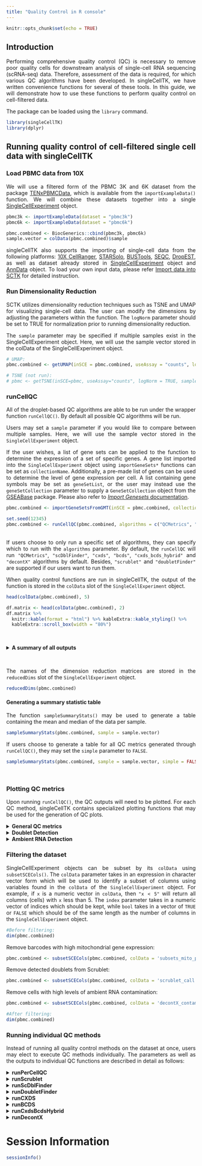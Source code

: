```yaml
---
title: "Quality Control in R console"
---
```

<style>
body {
text-align: justify}
</style>

```r
knitr::opts_chunk$set(echo = TRUE)
```

## Introduction

Performing comprehensive quality control (QC) is necessary to remove poor quality cells for downstream analysis of single-cell RNA sequencing (scRNA-seq) data. Therefore, assessment of the data is required, for which various QC algorithms have been developed. In singleCellTK, we have written convenience functions for several of these tools. In this guide, we will demonstrate how to use these functions to perform quality control on cell-filtered data.

The package can be loaded using the `library` command.

```r
library(singleCellTK)
library(dplyr)
```

## Running quality control of cell-filtered single cell data with singleCellTK
### Load PBMC data from 10X

We will use a filtered form of the PBMC 3K and 6K dataset from the package [TENxPBMCData](http://bioconductor.org/packages/release/data/experiment/html/TENxPBMCData.html), which is available from the `importExampleData()` function. We will combine these datasets together into a single [SingleCellExperiment](https://rdrr.io/bioc/SingleCellExperiment/man/SingleCellExperiment.html) object.


```r
pbmc3k <- importExampleData(dataset = "pbmc3k")
pbmc6k <- importExampleData(dataset = "pbmc6k")

pbmc.combined <- BiocGenerics::cbind(pbmc3k, pbmc6k)
sample.vector = colData(pbmc.combined)$sample
```

singleCellTK also supports the importing of single-cell data from the following platforms: [10X CellRanger](https://support.10xgenomics.com/single-cell-gene-expression/software/pipelines/latest/what-is-cell-ranger), [STARSolo](https://github.com/alexdobin/STAR/blob/master/docs/STARsolo.md), [BUSTools](https://www.kallistobus.tools/), [SEQC](https://github.com/ambrosejcarr/seqc), [DropEST](https://github.com/hms-dbmi/dropEst), as well as dataset already stored in [SingleCellExperiment](https://rdrr.io/bioc/SingleCellExperiment/man/SingleCellExperiment.html) object and [AnnData](https://github.com/theislab/anndata) object. To load your own input data, please refer [Import data into SCTK](import_data.html) for detailed instruction. 

### Run Dimensionality Reduction

SCTK utilizes dimensionality reduction techniques such as TSNE and UMAP for visualizing single-cell data. The user can modify the dimensions by adjusting the parameters within the function. The `logNorm` parameter should be set to TRUE for normalization prior to running dimensionality reduction.

The `sample` parameter may be specified if multiple samples exist in the SingleCellExperiment object. Here, we will use the sample vector stored in the colData of the SingleCellExperiment object.


```r
# UMAP:
pbmc.combined <- getUMAP(inSCE = pbmc.combined, useAssay = "counts", logNorm = TRUE, sample = sample.vector)

# TSNE (not run):
# pbmc <- getTSNE(inSCE=pbmc, useAssay="counts", logNorm = TRUE, sample = colData(pbmc)$sample)
```

### runCellQC 

All of the droplet-based QC algorithms are able to be run under the wrapper function `runCellQC()`. By default all possible QC algorithms will be run.

Users may set a `sample` parameter if you would like to compare between multiple samples. Here, we will use the sample vector stored in the `SingleCellExperiment` object.

If the user wishes, a list of gene sets can be applied to the function to determine the expression of a set of specific genes. A gene list imported into the `SingleCellExperiment` object using `importGeneSets*` functions can be set as `collectionName`. Additionally, a pre-made list of genes can be used to determine the level of gene expression per cell. A list containing gene symbols may be set as `geneSetList`, or the user may instead use the `geneSetCollection` parameter to supply a `GeneSetCollection` object from the [GSEABase](https://bioconductor.org/packages/release/bioc/html/GSEABase.html) package. Please also refer to [*Import Genesets* documentation](import_genesets.html).


```r
pbmc.combined <- importGeneSetsFromGMT(inSCE = pbmc.combined, collectionName = "mito", file = system.file("extdata/mito_subset.gmt", package = "singleCellTK"))

set.seed(12345)
pbmc.combined <- runCellQC(pbmc.combined, algorithms = c("QCMetrics", "scrublet", "scDblFinder", "cxds", "bcds", "cxds_bcds_hybrid", "doubletFinder", "decontX"), sample = sample.vector, collectionName = "mito")
```
<br />
If users choose to only run a specific set of algorithms, they can specify which to run with the `algorithms` parameter. By default, the `runCellQC` will run `"QCMetrics"`, `"scDblFinder"`, `"cxds"`, `"bcds"`, `"cxds_bcds_hybrid"` and `"decontX"` algorithms by default. Besides, `"scrublet"` and `"doubletFinder"` are supported if our users want to run them. 

When quality control functions are run in singleCellTK, the output of the function is stored in the `colData` slot of the `SingleCellExperiment` object.

```r
head(colData(pbmc.combined), 5)
```

```r
df.matrix <- head(colData(pbmc.combined), 2)
df.matrix %>%
  knitr::kable(format = "html") %>% kableExtra::kable_styling() %>%
  kableExtra::scroll_box(width = "80%")
```
<br />

````{=html}
<details>
  <summary><b>A summary of all outputs</b></summary>
```` 

```r
tabl <- "
| QC output                              | Description                                                   | Methods           | Package/Tool  |
|----------------------------------------|:--------------------------------------------------------------|:------------------|:--------------|
| sum                                    | Total counts                                                  | runPerCellQC      | scater        |
| detected                               | Total features                                                | runPerCellQC      | scater        |
| percent_top                            | % Expression coming from top features                         | runPerCellQC      | scater        |
| subsets_                               | sum, detected, percent_top calculated on specified gene list  | runPerCellQC      | scater        |
| scrublet_score                         | Doublet score                                                 | runScrublet       | scrublet      |
| scrublet_call                          | Doublet classification based on threshold                     | runScrublet       | scrublet      |
| scDblFinder_doublet_score              | Doublet score                                                 | runScDblFinder   | scran         |
| doubletFinder_doublet_score            | Doublet score                                                 | runDoubletFinder  | DoubletFinder |
| doubletFinder_doublet_label_resolution | Doublet classification based on threshold                     | runDoubletFinder  | DoubletFinder |
| scds_cxds_score                        | Doublet score                                                 | runCxds           | SCDS          |
| scds_cxds_call                         | Doublet classification based on threshold                     | runCxds           | SCDS          |
| scds_bcds_score                        | Doublet score                                                 | runBcds           | SCDS          |
| scds_bcds_call                         | Doublet classification based on threshold                     | runBcds           | SCDS          |
| scds_hybrid_score                      | Doublet score                                                 | runCxdsBcdsHybrid | SCDS          |
| scds_hybrid_call                       | Doublet classification based on threshold                     | runCxdsBcdsHybrid | SCDS          |
| decontX_contamination                  | Ambient RNA contamination                                     | runDecontX        | celda         |
| decontX_clusters                       | Clusters determined in dataset based on underlying algorithm  | runDecontX        | celda         |
"
cat(tabl)
```

````{=html}
</details>
```` 

<br />

The names of the dimension reduction matrices are stored in the `reducedDims` slot of the `SingleCellExperiment` object.

```r
reducedDims(pbmc.combined)
```

#### Generating a summary statistic table

The function `sampleSummaryStats()` may be used to generate a table containing the mean and median of the data per sample. 

```r
sampleSummaryStats(pbmc.combined, sample = sample.vector)
```

If users choose to generate a table for all QC metrics generated through `runCellQC()`, they may set the `simple` parameter to `FALSE`.

```r
sampleSummaryStats(pbmc.combined, sample = sample.vector, simple = FALSE)
```

<br />


### Plotting QC metrics

Upon running `runCellQC()`, the QC outputs will need to be plotted. For each QC method, singleCellTK contains specialized plotting functions that may be used for the generation of QC plots.

````{=html}
<details>
  <summary><b>General QC metrics</b></summary>
  <details>
    <summary><b>runPerCellQC</b></summary>
```` 

SingleCellTK utilizes the [scater](https://bioconductor.org/packages/release/bioc/html/scater.html) package to compute cell-level QC metrics.

The wrapper function `plotRunPerCellQCResults()` can be used to plot the general QC outputs.

```r
runpercellqc.results <- plotRunPerCellQCResults(inSCE = pbmc.combined, sample = sample.vector, combinePlot = "all", axisSize = 8, axisLabelSize = 9, titleSize = 20, labelSamples=TRUE)
```

```r
runpercellqc.results
```

````{=html}
  </details>
</details>
```` 

````{=html}
<details>
  <summary><b>Doublet Detection</b></summary>
```` 

Doublets hinder cell-type identification by appearing as a distinct transcriptomic state, and need to be removed for downstream analysis. singleCellTK contains various doublet detection tools that the user may choose from.

````{=html}
<details>
  <summary><b>Scrublet</b></summary>
```` 

[Scrublet](https://github.com/swolock/scrublet) aims to detect doublets by creating simulated doublets from combining transcriptomic profiles of existing cells in the dataset.

The wrapper function `plotScrubletResults()` can be used to plot the results from the Scrublet algorithm. Here, we will use the UMAP coordinates generated from `getUMAP()` above.

```r
reducedDims(pbmc.combined)
```

```r
scrublet.results <- plotScrubletResults(
  inSCE = pbmc.combined,
  reducedDimName = "UMAP",
  sample = colData(pbmc.combined)$sample, 
  combinePlot = "all",
  titleSize = 10,
  axisLabelSize = 8,
  axisSize = 10,
  legendSize = 10,
  legendTitleSize = 10
)
```

```r
scrublet.results 
```

````{=html}
</details>
<details>
  <summary><b>ScDblFinder</b></summary>
```` 

[ScDblFinder](https://rdrr.io/bioc/scDblFinder/) is a doublet detection algorithm. ScDblFinder aims to detect doublets by creating a simulated doublet from existing cells and projecting it to the same PCA space as the cells.

The wrapper function `plotScDblFinderResults()` can be used to plot the QC outputs from the ScDblFinder algorithm.

```r
scDblFinder.results <- plotScDblFinderResults(
  inSCE = pbmc.combined, sample = colData(pbmc.combined)$sample, 
  reducedDimName = "UMAP", combinePlot = "all",
  titleSize = 13,
  axisLabelSize = 13,
  axisSize = 13,
  legendSize = 13,
  legendTitleSize = 13
)
```
<br />

````{=html}
</details>
<details>
  <summary><b>DoubletFinder</b></summary>
```` 

[DoubletFinder](https://github.com/chris-mcginnis-ucsf/DoubletFinder) is a doublet detection algorithm which depends on the single cell analysis package Seurat.

The wrapper function `plotDoubletFinderResults()` can be used to plot the QC outputs from the DoubletFinder algorithm.

```r
doubletFinderResults <- plotDoubletFinderResults(
  inSCE = pbmc.combined,
  sample = colData(pbmc.combined)$sample, 
  reducedDimName = "UMAP",
  combinePlot = "all",
  titleSize = 13,
  axisLabelSize = 13,
  axisSize = 13,
  legendSize = 13,
  legendTitleSize = 13
)
```
<br />

````{=html}
</details>
<details>
  <summary><b>SCDS, CXDS</b></summary>
```` 

CXDS, or co-expression based doublet scoring, is an algorithm in the [SCDS](https://www.bioconductor.org/packages/release/bioc/html/scds.html) package which employs a binomial model for the co-expression of pairs of genes to determine doublets.

The wrapper function `plotCxdsResults()` can be used to plot the QC outputs from the CXDS algorithm.

```r
cxdsResults <- plotCxdsResults(
  inSCE = pbmc.combined,
  sample = colData(pbmc.combined)$sample, 
  reducedDimName = "UMAP", combinePlot = "all",
  titleSize = 13,
  axisLabelSize = 13,
  axisSize = 13,
  legendSize = 13,
  legendTitleSize = 13
)
```
<br />

````{=html}
</details>
<details>
  <summary><b>SCDS, BCDS</b></summary>
```` 

BCDS, or binary classification based doublet scoring, is an algorithm in the [SCDS](https://www.bioconductor.org/packages/release/bioc/html/scds.html) package which uses a binary classification approach to determine doublets.

The wrapper function `plotBcdsResults()` can be used to plot the QC outputs from the BCDS algorithm

```r
bcdsResults <- plotBcdsResults(
  inSCE = pbmc.combined,
  sample = colData(pbmc.combined)$sample, 
  reducedDimName = "UMAP", combinePlot = "all",
  titleSize = 13,
  axisLabelSize = 13,
  axisSize = 13,
  legendSize = 13,
  legendTitleSize = 13
)
```
<br />

````{=html}
</details>
<details>
  <summary><b>SCDS, CXDS-BCDS hybrid</b></summary>
```` 

The CXDS-BCDS hybrid algorithm, uses both CXDS and BCDS algorithms from the [SCDS](https://www.bioconductor.org/packages/release/bioc/html/scds.html) package.

The wrapper function `plotScdsHybridResults()` can be used to plot the QC outputs from the CXDS-BCDS hybrid algorithm.

```r
bcdsCxdsHybridResults <- plotScdsHybridResults(
  inSCE = pbmc.combined, sample = colData(pbmc.combined)$sample, 
  reducedDimName = "UMAP", combinePlot = "all",
  titleSize = 13,
  axisLabelSize = 13,
  axisSize = 13,
  legendSize = 13,
  legendTitleSize = 13
)
```
<br />

````{=html}
</details>
```` 

````{=html}
</details>
```` 

````{=html}
<details>
  <summary><b>Ambient RNA Detection</b></summary>
  <details>
  <summary><b>DecontX</b></summary>
```` 

In droplet-based single cell technologies, ambient RNA that may have been released from apoptotic or damaged cells may get incorporated into another droplet, and can lead to contamination. [decontX](https://rdrr.io/bioc/celda/man/decontX.html), available from [celda](https://bioconductor.org/packages/release/bioc/html/celda.html), is a Bayesian method for the identification of the contamination level at a cellular level.

The wrapper function `plotDecontXResults()` can be used to plot the QC outputs from the DecontX algorithm.

```r
decontxResults <- plotDecontXResults(
  inSCE = pbmc.combined, sample = colData(pbmc.combined)$sample, 
  reducedDimName = "UMAP", combinePlot = "all",
  titleSize = 8,
  axisLabelSize = 8,
  axisSize = 10,
  legendSize = 5,
  legendTitleSize = 7,
  relWidths = c(0.5, 1, 1),
  sampleRelWidths = c(0.5, 1, 1),
  labelSamples = TRUE,
  labelClusters = FALSE
)
```

```r
decontxResults
```

````{=html}
  </details>
</details>
```` 

### Filtering the dataset

SingleCellExperiment objects can be subset by its `colData` using `subsetSCECols()`. The `colData` parameter takes in an expression in character vector form which will be used to identify a subset of columns using variables found in the `colData` of the `SingleCellExperiment` object. For example, if `x` is a numeric vector in `colData`, then `"x < 5"` will return all columns (cells) with `x` less than 5. The `index` parameter takes in a numeric vector of indices which should be kept, while `bool` takes in a vector of `TRUE` or `FALSE` which should be of the same length as the number of columns in the `SingleCellExperiment` object.

```r
#Before filtering:
dim(pbmc.combined)
```

Remove barcodes with high mitochondrial gene expression:
```r
pbmc.combined <- subsetSCECols(pbmc.combined, colData = 'subsets_mito_percent < 20')
```

Remove detected doublets from Scrublet:
```r
pbmc.combined <- subsetSCECols(pbmc.combined, colData = 'scrublet_call == FALSE')
```

Remove cells with high levels of ambient RNA contamination:
```r
pbmc.combined <- subsetSCECols(pbmc.combined, colData = 'decontX_contamination < 0.5')
```

```r
#After filtering:
dim(pbmc.combined)
```

### Running individual QC methods

Instead of running all quality control methods on the dataset at once, users may elect to execute QC methods individually. The parameters as well as the outputs to individual QC functions are described in detail as follows:

````{=html}
<details>
  <summary><b>runPerCellQC</b></summary>
```` 

The wrapper function `runPerCellQC()` can be used to separately compute QC metrics on its own.

- `inSCE` parameter is the input SingleCellExperiment object.
- `useAssay` is the assay object that in the SingleCellExperiment object the user wishes to use.

A list of gene sets can be applied to the function to determine the expression of a set of specific genes, as mentioned before. Please also refer to [*Import Genesets* documentation](import_genesets.html).

The QC outputs are `sum`, `detected`, and `percent_top_X`, stored as variables in `colData`.

- `sum` contains the total number of counts for each cell.
- `detected` contains the total number of features for each cell.
- `percent_top_X` contains the percentage of the total counts that is made up by the expression of the top X genes for each cell.
- The `subsets_` columns contain information for the specific gene list that was used. For instance, if a gene list containing mitochondrial genes named `"mito"` was used, `subsets_mito_sum` would contain the total number of mitochondrial counts for each cell.

```r
pbmc.combined <- runPerCellQC(
  inSCE = pbmc.combined,
  useAssay = "counts",
  collectionName = "mito")
```

````{=html}
</details>
<details>
  <summary><b>runScrublet</b></summary>
```` 

The wrapper function `runScrublet()` can be used to separately run the Scrublet algorithm on its own.

The `sample` parameter indicates what sample each cell originates from. It can be set to `NULL` if all cells in the dataset came from the same sample.

Scrublet also has a large set of parameters that the user can adjust, please see the function reference for detail, by clicking on the function name.  

The Scrublet outputs include the following `colData` variables: 

- `scrublet_score`, which is a numeric variable of the likelihood that a cell is a doublet
- `scrublet_label`, which is the assignment of whether the cell is a doublet.

```r
pbmc.combined <- runScrublet(
  inSCE = pbmc.combined,
  sample = colData(pbmc.combined)$sample, 
  useAssay = "counts"
)
```

````{=html}
</details>
<details>
  <summary><b>runScDblFinder</b></summary>
```` 

The wrapper function `runBarcodeRankDrops()` can be used to separately run the ScDblFinder algorithm on its own. 

- `nNeighbors` is the number of nearest neighbor used to calculate the density for doublet detection. 
- `simDoublets` is used to determine the number of simulated doublets used for doublet detection.

The output of ScDblFinder is a `scDblFinder_doublet_score`, which will be stored as a `colData` variable. The doublet score of a droplet will be higher if the it is deemed likely to be a doublet.

```r
pbmc.combined <- runScDblFinder(inSCE = pbmc.combined, sample = colData(pbmc.combined)$sample, useAssay = "counts")
```

````{=html}
</details>
<details>
  <summary><b>runDoubletFinder</b></summary>
```` 

The wrapper function `runDoubletFinder()` can be used to separately run the DoubletFinder algorithm on its own.  

- `seuratRes` - `runDoubletFinder` relies on a parameter (in Seurat) called resolution to determine cells that may be doublets. Users will be able to manipulate the resolution parameter through `seuratRes`. If multiple numeric vectors are stored in `seuratRes`, there will be multiple label/scores. 
- `seuratNfeatures` determines the number of features that is used in the [`FindVariableFeatures`](https://satijalab.org/seurat/reference/findvariablefeatures) function in Seurat. 
- `seuratPcs` determines the number of dimensions used in the [`FindNeighbors`](https://satijalab.org/seurat/reference/findneighbors) function in Seurat. 
- `formationRate` is the estimated doublet detection rate in the dataset. It aims to detect doublets by creating simulated doublets from combining transcriptomic profiles of existing cells in the dataset.

The DoubletFinder outputs include the following `colData` variable:

- `doubletFinder_doublet_score`, which is a numeric variable of the likelihood that a cell is a doublet
- `doubletFinder_doublet_label`, which is the assignment of whether the cell is a doublet.

```r
pbmc.combined <- runDoubletFinder(
  inSCE = pbmc.combined, useAssay = "counts",
  sample = colData(pbmc.combined)$sample, 
  seuratRes = c(1.0), seuratPcs = 1:15,
  seuratNfeatures = 2000,
  formationRate = 0.075, seed = 12345
)
```

````{=html}
</details>
<details>
  <summary><b>runCXDS</b></summary>
```` 

The wrapper function `runCxds()` can be used to separately run the CXDS algorithm on its own.  

- `ntop` is the number of top variance genes to consider.
- `binThresh` is the minimum counts a gene needs to have to be included in the analysis. 
- `verb` determines whether progress messages will be displayed or not. 
- `retRes` will determine whether the gene pair results should be returned or not. 
- `estNdbl` is the user estimated number of doublets.

The output of `runCxds()` is the doublet score, `scds_cxds_score`, which will be stored as a `colData` variable.

```r
pbmc.combined <- runCxds(
  inSCE = pbmc.combined, sample = colData(pbmc.combined)$sample, 
  ntop = 500, binThresh = 0,
  verb = FALSE, retRes = FALSE, estNdbl = FALSE
)
```

````{=html}
</details>
<details>
  <summary><b>runBCDS</b></summary>
```` 

The wrapper function `runBcds()` can be used to separately run the BCDS algorithm on its own. 

- `ntop` is the number of top variance genes to consider.
- `srat` is the ratio between original number of cells and simulated doublets. 
- `nmax` is the maximum number of cycles that the algorithm should run through. If set to `"tune"`, this will be automatic. 
- `varImp` determines if the variable importance should be returned or not.

The output of `runBcds()` is `scds_bcds_score`, which is the likelihood that a cell is a doublet and will be stored as a `colData` variable.

```r
pbmc.combined <- runBcds(
  inSCE = pbmc.combined, seed = 12345, sample = colData(pbmc.combined)$sample, 
  ntop = 500, srat = 1, nmax = "tune", varImp = FALSE
)
```

````{=html}
</details>
<details>
  <summary><b>runCxdsBcdsHybrid</b></summary>
```` 

The wrapper function `runCxdsBcdsHybrid()` can be used to separately run the CXDS-BCDS hybrid algorithm on its own.

All parameters from the `runBCDS` and `runBCDS` functions may be applied to this function in the `cxdsArgs` and `bcdsArgs` parameters, respectively.  

The output of `runCxdsBcdsHybrid()` is the doublet score, `scds_hybrid_score`, which will be stored as a `colData` variable.

```r
pbmc.combined <- runCxdsBcdsHybrid(
  inSCE = pbmc.combined, sample = colData(pbmc.combined)$sample, 
  seed = 12345, nTop = 500
)
```

````{=html}
</details>
<details>
  <summary><b>runDecontX</b></summary>
```` 

The wrapper function `runDecontX()` can be used to separately run the DecontX algorithm on its own. 

The outputs of `runDecontX()` are `decontX_contamination` and `decontX_clusters`.

- `decontX_contamination` is a numeric vector which characterizes the level of contamination in each cell. 
- Clustering is performed as part of the `runDecontX` algorithm. `decontX_clusters` is the resulting cluster assignment, which can also be labeled on the plot. For performing fine-tuned clustering in SCTK, please refer to [*Clustering* documentation](clustering.html)

```r
pbmc.combined <- runDecontX(
  inSCE = pbmc.combined, useAssay = "counts"
  sample = colData(pbmc.combined)$sample
)
```

````{=html}
</details>
````

# Session Information

```r
sessionInfo()
```
